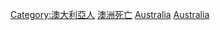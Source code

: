 
[[Category:澳大利亞人|Category:澳大利亞人]]
[[Category:澳洲死亡|]]
[[Category:大洋洲死者|Australia]]
[[Category:各國死者|Australia]]